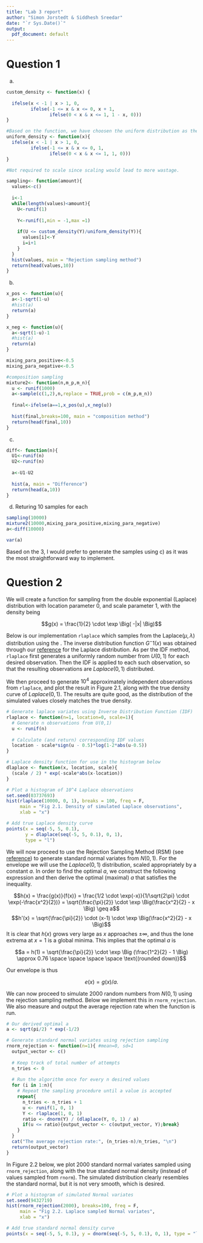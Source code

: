 ```yaml
---
title: "Lab 3 report"
author: "Simon Jorstedt & Siddhesh Sreedar"
date: "`r Sys.Date()`"
output:
  pdf_document: default
---
```


# Question 1

a)  

```r
custom_density <- function(x) {
  
  ifelse(x < -1 | x > 1, 0,
         ifelse(-1 <= x & x <= 0, x + 1,
                ifelse(0 < x & x <= 1, 1 - x, 0))) 
}

#Based on the function, we have choosen the uniform distribution as the envelop. 
uniform_density <- function(x){
  ifelse(x < -1 | x > 1, 0,
         ifelse(-1 <= x & x <= 0, 1,
                ifelse(0 < x & x <= 1, 1, 0))) 
}

#Not required to scale since scaling would lead to more wastage. 

sampling<- function(amount){
  values<-c()
  
  i<-1
  while(length(values)<amount){
    U<-runif(1)
    
    Y<-runif(1,min = -1,max =1)
    
    if(U <= custom_density(Y)/uniform_density(Y)){
      values[i]<-Y
      i=i+1
    }
  }
  hist(values, main = "Rejection sampling method")
  return(head(values,10))
}
```

b)  

```r
x_pos <- function(u){
  a<-1-sqrt(1-u)
  #hist(a)
  return(a)
}

x_neg <- function(u){
  a<-sqrt(1-u)-1
  #hist(a)
  return(a)
}

mixing_para_positive<-0.5
mixing_para_negative<-0.5

#composition sampling
mixture2<- function(n,m_p,m_n){
  u <- runif(1000)
  a<-sample(c(1,2),n,replace = TRUE,prob = c(m_p,m_n))
  
  final<-ifelse(a==1,x_pos(u),x_neg(u))
  
  hist(final,breaks=100, main = "composition method")
  return(head(final,10))
}

```

c)  

```r
diff<- function(n){
  U1<-runif(n)
  U2<-runif(n)
  
  a<-U1-U2 
  
  hist(a, main = "Difference")
  return(head(a,10))
}
```

d)  Returing 10 samples for each

```r
sampling(10000)
mixture2(10000,mixing_para_positive,mixing_para_negative)
a<-diff(10000)

var(a)

```

Based on the 3, I would prefer to generate the samples using c) as it was the most straightforward way to implement.

# Question 2

We will create a function for sampling from the double exponential (Laplace) distribution with location parameter $0$, and scale parameter $1$, with the density being

$$g(x) = \frac{1}{2} \cdot \exp \Big( -|x| \Big)$$

Below is our implementation `rlaplace` which samples from the $\text{Laplace}(\mu, \lambda)$ distribution using the [\textit{inverse distribution function (IDF) method}](https://en.wikipedia.org/wiki/Inverse_transform_sampling). The inverse distribution function $G^-1(x)$ was obtained through our [reference](https://en.wikipedia.org/wiki/Laplace_distribution) for the Laplace distribution. As per the IDF method, `rlaplace` first generates a uniformly random number from $U(0,1)$ for each desired observation. Then the IDF is applied to each such observation, so that the resulting observations are $Laplace(0,1)$ distributed.

We then proceed to generate $10^4$ approximately independent observations from `rlaplace`, and plot the result in Figure 2.1, along with the true density curve of $Laplace(0,1)$. The results are quite good, as the distribution of the simulated values closely matches the true density.

```r
# Generate laplace variates using Inverse Distribution Function (IDF)
rlaplace <- function(n=1, location=0, scale=1){
  # Generate n observations from U(0,1)
  u <- runif(n)
  
  # Calculate (and return) corresponding IDF values
  location - scale*sign(u - 0.5)*log(1-2*abs(u-0.5))
}
```

```r
# Laplace density function for use in the histogram below 
dlaplace <- function(x, location, scale){
  (scale / 2) * exp(-scale*abs(x-location))
}

# Plot a histogram of 10^4 Laplace observations
set.seed(03737693)
hist(rlaplace(10000, 0, 1), breaks = 100, freq = F,
     main = "Fig 2.1. Density of simulated Laplace observations",
     xlab = "x")

# Add true Laplace density curve
points(x = seq(-5, 5, 0.1),
       y = dlaplace(seq(-5, 5, 0.1), 0, 1),
       type = "l")
```

We will now proceed to use the Rejection Sampling Method (RSM) (see [reference](https://en.wikipedia.org/wiki/Rejection_sampling)) to generate standard normal variates from $N(0,1)$. For the envelope we will use the $Laplace(0, 1)$ distribution, scaled appropriately by a constant $a$. In order to find the optimal $a$, we construct the following expression and then derive the optimal (maximal) $a$ that satisfies the inequality.

$$h(x) = \frac{g(x)}{f(x)} = \frac{1/2 \cdot \exp(-x)}{1/\sqrt{2\pi} \cdot \exp(-\frac{x^2}{2})} = \sqrt{\frac{\pi}{2}} \cdot \exp \Big(\frac{x^2}{2} - x \Big) \geq a$$ $$h'(x) = \sqrt{\frac{\pi}{2}} \cdot (x-1) \cdot \exp \Big(\frac{x^2}{2} - x \Big)$$ It is clear that $h(x)$ grows very large as $x$ approaches $\pm \infty$, and thus the lone extrema at $x = 1$ is a global minima. This implies that the optimal $a$ is

$$a = h(1) = \sqrt{\frac{\pi}{2}} \cdot \exp \Big (\frac{1^2}{2} - 1 \Big) \approx 0.76 \space \space \space \space \text{(rounded down)}$$

Our envelope is thus

$$e(x) = g(x)/a.$$

We can now proceed to simulate $2000$ random numbers from $N(0,1)$ using the rejection sampling method. Below we implement this in `rnorm_rejection`. We also measure and output the average rejection rate when the function is run.

```r
# Our derived optimal a
a <- sqrt(pi/2) * exp(-1/2)

# Generate standard normal variates using rejection sampling
rnorm_rejection <- function(n=1){ #mean=0, sd=1
  output_vector <- c()
  
  # Keep track of total number of attempts
  n_tries <- 0
  
  # Run the algorithm once for every n desired values
  for (i in 1:n){
    # Repeat the sampling procedure until a value is accepted
    repeat{
      n_tries <- n_tries + 1
      u <- runif(1, 0, 1)
      Y <- rlaplace(1, 0, 1)
      ratio <- dnorm(Y) / (dlaplace(Y, 0, 1) / a)
      if(u <= ratio){output_vector <- c(output_vector, Y);break}
    }
  }
  cat("The average rejection rate:", (n_tries-n)/n_tries, "\n")
  return(output_vector)
}
```

In Figure 2.2 below, we plot $2000$ standard normal variates sampled using `rnorm_rejection`, along with the true standard normal density (instead of values sampled from `rnorm`). The simulated distribution clearly resembles the standard normal, but it is not very smooth, which is desired.

```r
# Plot a histogram of simulated Normal variates
set.seed(9432719)
hist(rnorm_rejection(2000), breaks=100, freq = F,
     main = "Fig 2.2. Laplace sampled Normal variates",
     xlab = "x")

# Add true standard normal density curve
points(x = seq(-5, 5, 0.1), y = dnorm(seq(-5, 5, 0.1), 0, 1), type = "l")
```
